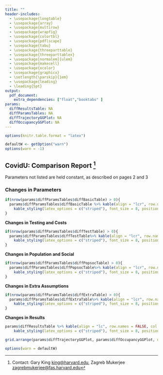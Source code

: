 ```yaml
---
title: ""
header-includes:
  - \usepackage{longtable}
  - \usepackage{array}
  - \usepackage{multirow}
  - \usepackage{wrapfig}
  - \usepackage{colortbl}
  - \usepackage{pdflscape}
  - \usepackage{tabu}
  - \usepackage{threeparttable}
  - \usepackage{threeparttablex}
  - \usepackage[normalem]{ulem}
  - \usepackage{makecell}
  - \usepackage{xcolor}
  - \usepackage{graphicx}
  - \setlength{\parskip}{1em}
  - \usepackage{leading}
  - \leading{5pt}
output:
  pdf_document: 
    extra_dependencies: ["float","booktabs" ]
params:
  diffResultsTable: NA
  diffParamsTables: NA
  diffTrajectoryGGPlot: NA
  diffOccupancyGGPlot: NA
---
```


```r

options(knitr.table.format = "latex")

defaultW <- getOption("warn") 
options(warn = -1)


```

## CovidU: Comparison Report ^[Contact: Gary King <king@harvard.edu>, Zagreb Mukerjee <zagrebmukerjee@fas.harvard.edu>] 

Parameters not listed are held constant, as described on pages 2 and 3

### Changes in Parameters 

```r
if(nrow(params$diffParamsTables$diffBasicTable) > 0){  
  params$diffParamsTables$diffBasicTable %>% kable(align = "lcr", row.names = FALSE, col.names = NULL, booktabs = TRUE, format = "latex") %>%
    kable_styling(latex_options = c("striped"), font_size = 8, position = "center")
}
```
**Changes in Testing and Costs**
```r
if(nrow(params$diffParamsTables$diffTestTable) > 0){  
  params$diffParamsTables$diffTestTable%>% kable(align = "lcr", row.names = FALSE, col.names = NULL, booktabs = TRUE, format = "latex") %>%
    kable_styling(latex_options = c("striped"), font_size = 8, position = "center")
}

```
**Changes in Population and Social**
```r
if(nrow(params$diffParamsTables$diffPopsocTable) > 0){  
  params$diffParamsTables$diffPopsocTable%>% kable(align = "lcr", row.names = FALSE, col.names = NULL, booktabs = TRUE, format = "latex") %>%
    kable_styling(latex_options = c("striped"), font_size = 8, position = "center")
}

```
**Changes in Extra  Assumptions**
```r
if(nrow(params$diffParamsTables$diffExtraTable) > 0){  
  params$diffParamsTables$diffExtraTable%>% kable(align = "lcr", row.names = FALSE, col.names = NULL, booktabs = TRUE, format = "latex") %>%
    kable_styling(latex_options = c("striped"), font_size = 8, position = "center")
}

```

**Changes in Results**
```r
  
params$diffResultsTable %>% kable(align = "lc", row.names = FALSE, col.names = NULL, booktabs = TRUE, format = "latex") %>%
    kable_styling(latex_options = c("striped"), font_size = 8, position = "center")


```
    

```r
grid.arrange(params$diffTrajectoryGGPlot, params$diffOccupancyGGPlot, ncol = 2)
```



```r

options(warn = defaultW)

```